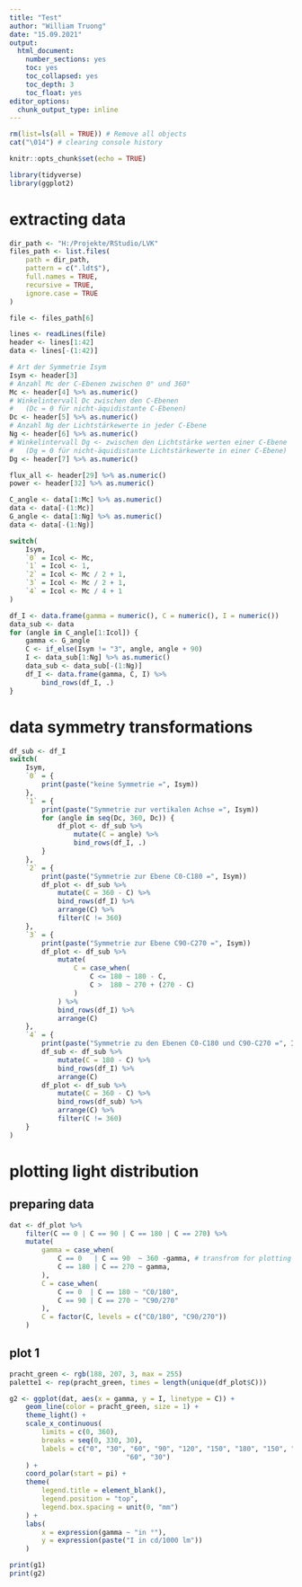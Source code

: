 ```yaml
---
title: "Test"
author: "William Truong"
date: "15.09.2021"
output: 
  html_document:
    number_sections: yes
    toc: yes
    toc_collapsed: yes
    toc_depth: 3
    toc_float: yes
editor_options:
  chunk_output_type: inline
---
```


```r
rm(list=ls(all = TRUE)) # Remove all objects
cat("\014") # clearing console history

knitr::opts_chunk$set(echo = TRUE)

library(tidyverse)
library(ggplot2)
```

# extracting data

```r
dir_path <- "H:/Projekte/RStudio/LVK"
files_path <- list.files(
	path = dir_path, 
	pattern = c(".ldt$"), 
	full.names = TRUE, 
	recursive = TRUE,
	ignore.case = TRUE
)

file <- files_path[6]

lines <- readLines(file)
header <- lines[1:42]
data <- lines[-(1:42)]

# Art der Symmetrie Isym
Isym <- header[3]
# Anzahl Mc der C-Ebenen zwischen 0° und 360°
Mc <- header[4] %>% as.numeric()
# Winkelintervall Dc zwischen den C-Ebenen
#   (Dc = 0 für nicht-äquidistante C-Ebenen)
Dc <- header[5] %>% as.numeric()
# Anzahl Ng der Lichtstärkewerte in jeder C-Ebene
Ng <- header[6] %>% as.numeric()
# Winkelintervall Dg <- zwischen den Lichtstärke werten einer C-Ebene
#   (Dg = 0 für nicht-äquidistante Lichtstärkewerte in einer C-Ebene)
Dg <- header[7] %>% as.numeric()

flux_all <- header[29] %>% as.numeric()
power <- header[32] %>% as.numeric()

C_angle <- data[1:Mc] %>% as.numeric()
data <- data[-(1:Mc)]
G_angle <- data[1:Ng] %>% as.numeric()
data <- data[-(1:Ng)]

switch(
	Isym, 
	`0` = Icol <- Mc,
	`1` = Icol <- 1,
	`2` = Icol <- Mc / 2 + 1,
	`3` = Icol <- Mc / 2 + 1,
	`4` = Icol <- Mc / 4 + 1
)

df_I <- data.frame(gamma = numeric(), C = numeric(), I = numeric())
data_sub <- data
for (angle in C_angle[1:Icol]) {
	gamma <- G_angle
	C <- if_else(Isym != "3", angle, angle + 90)
	I <- data_sub[1:Ng] %>% as.numeric()
	data_sub <- data_sub[-(1:Ng)]
	df_I <- data.frame(gamma, C, I) %>% 
		bind_rows(df_I, .)
}

```

# data symmetry transformations

```r
df_sub <- df_I
switch(
	Isym,
	`0` = {
		print(paste("keine Symmetrie =", Isym))
	},
	`1` = {
		print(paste("Symmetrie zur vertikalen Achse =", Isym))
		for (angle in seq(Dc, 360, Dc)) {
			df_plot <- df_sub %>% 
				mutate(C = angle) %>% 
				bind_rows(df_I, .)
		}
	},
	`2` = {
		print(paste("Symmetrie zur Ebene C0-C180 =", Isym))
		df_plot <- df_sub %>% 
			mutate(C = 360 - C) %>% 
			bind_rows(df_I) %>% 
			arrange(C) %>% 
			filter(C != 360)
	},
	`3` = {
		print(paste("Symmetrie zur Ebene C90-C270 =", Isym))
		df_plot <- df_sub %>% 
			mutate(
				C = case_when(
					C <= 180 ~ 180 - C,
					C >  180 ~ 270 + (270 - C)
				)
			) %>%
			bind_rows(df_I) %>%
			arrange(C)
	},
	`4` = {
		print(paste("Symmetrie zu den Ebenen C0-C180 und C90-C270 =", Isym))
		df_sub <- df_sub %>% 
			mutate(C = 180 - C) %>%
			bind_rows(df_I) %>%
			arrange(C)
		df_plot <- df_sub %>% 
			mutate(C = 360 - C) %>% 
			bind_rows(df_sub) %>% 
			arrange(C) %>% 
			filter(C != 360)
	}
)
```

# plotting light distribution

## preparing data

```r
dat <- df_plot %>% 
	filter(C == 0 | C == 90 | C == 180 | C == 270) %>% 
	mutate(
		gamma = case_when(
			C == 0   | C == 90  ~ 360 -gamma, # transfrom for plotting
			C == 180 | C == 270 ~ gamma, 
		),
		C = case_when(
			C == 0  | C == 180 ~ "C0/180",
			C == 90 | C == 270 ~ "C90/270"
		),
		C = factor(C, levels = c("C0/180", "C90/270"))
	)
```

## plot 1

```r
pracht_green <- rgb(188, 207, 3, max = 255)
palette1 <- rep(pracht_green, times = length(unique(df_plot$C)))

g2 <- ggplot(dat, aes(x = gamma, y = I, linetype = C)) +
	geom_line(color = pracht_green, size = 1) +
	theme_light() + 
	scale_x_continuous(
		limits = c(0, 360),
		breaks = seq(0, 330, 30),
		labels = c("0", "30", "60", "90", "120", "150", "180", "150", "120", "90",
							 "60", "30")
	) +
	coord_polar(start = pi) +
	theme(
		legend.title = element_blank(),
		legend.position = "top",
		legend.box.spacing = unit(0, "mm")
	) +
	labs(
		x = expression(gamma ~ "in °"),
		y = expression(paste("I in cd/1000 lm"))
	)

print(g1)
print(g2)
```





